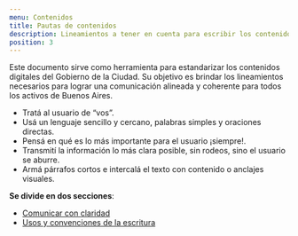```yaml
---
menu: Contenidos
title: Pautas de contenidos
description: Lineamientos a tener en cuenta para escribir los contenidos de productos digitales.
position: 3
---
```


Este documento sirve como herramienta para estandarizar los contenidos digitales del Gobierno de la Ciudad. Su objetivo es brindar los lineamientos necesarios para lograr una comunicación alineada y coherente para todos los activos de Buenos Aires.

- Tratá al usuario de “vos”.
- Usá un lenguaje sencillo y cercano, palabras simples y oraciones directas.
- Pensá en qué es lo más importante para el usuario ¡siempre!.
- Transmití la información lo más clara posible, sin rodeos, sino el usuario se aburre.
- Armá párrafos cortos e intercalá el texto con contenido o anclajes visuales.

**Se divide en dos secciones**:

- [Comunicar con claridad](https://gcba.github.io/estandares/pautas/contenido/comunicar-con-claridad/)
- [Usos y convenciones de la escritura](https://gcba.github.io/estandares/pautas/contenido/usos-y-convenciones-de-la-escritura/) 


